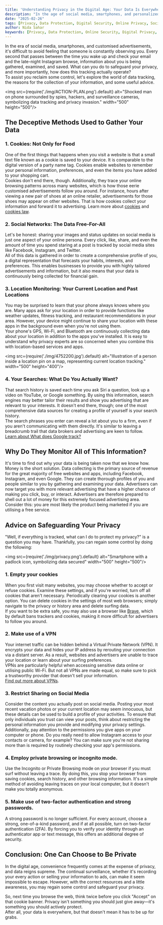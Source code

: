 ```yaml
---
title: 'Understanding Privacy in the Digital Age: Your Data Is Everywhere'
description: "In the age of social media, smartphones, and personalized ads, privacy is a constant battle. This article explores how your data is tracked and used, and offers practical tips on how to protect your privacy in the digital world."
date: "2025-02-26"
tags: [Privacy, Data Protection, Digital Security, Online Privacy, Social Media, Privacy Tips, Data Tracking, Cookies, VPN, Social Networks]
author: Nida Sahar
keywords: [Privacy, Data Protection, Online Security, Digital Privacy, Social Media Tracking, Cookies, VPN, Location Tracking, Search History, Two-Factor Authentication]
---
```


In the era of social media, smartphones, and customised advertisements, it's difficult to avoid feeling that someone is constantly observing you. Every second that passes between the time you wake up and check your email and the late-night Instagram browse, information about you is being gathered, examined, and saved. What can you do to safeguard your privacy, and more importantly, how does this tracking actually operate?  
To assist you reclaim some control, let's explore the world of data tracking, the reasons for the collection of your information, and some useful advice. 

<img src={require('./img/ACTION-PLAN.png').default} alt="Shocked man on phone surrounded by spies, hackers, and surveillance cameras, symbolizing data tracking and privacy invasion." width="500" height="500"/>
<br/>

## The Deceptive Methods Used to Gather Your Data

### 1. Cookies: Not Only for Food
One of the first things that happens when you visit a website is that a small text file known as a cookie is saved to your device. It is comparable to the digital version of a party name tag. Cookies enable websites to remember your personal information, preferences, and even the items you have added to your shopping cart.  
Cookies don't end there, though. Additionally, they trace your online browsing patterns across many websites, which is how those eerie customised advertisements follow you around. For instance, hours after viewing a new pair of shoes at an online retailer, advertisements for those shoes may appear on other websites. That is how cookies collect your information and forward it to advertising. 
Learn more about [cookies](https://docs.nife.io/blog/how-websites-welcome-you-understanding-cookies-sessions-and-tokens/) and [cookies law](https://www.cookiebot.com/en/cookie-law/).

### 2. Social Networks: The Data Free-For-All
Let's be honest: sharing your images and status updates on social media is just one aspect of your online persona. Every click, like, share, and even the amount of time you spend staring at a post is tracked by social media sites like Facebook, Instagram, and Twitter.  
All of this data is gathered in order to create a comprehensive profile of you, a digital representation that forecasts your habits, interests, and preferences. This enables businesses to provide you with highly tailored advertisements and information, but it also means that your data is continuously being collected for financial gain.  


### 3. Location Monitoring: Your Current Location and Past Locations
You may be surprised to learn that your phone always knows where you are. Many apps ask for your location in order to provide functions like weather updates, fitness tracking, and restaurant recommendations in your area. However, your device might continue to share your location with these apps in the background even when you're not using them.  
Your phone's GPS, Wi-Fi, and Bluetooth are continuously collecting data about your location in addition to the apps you've installed. It is easy to understand why privacy experts are so concerned when you combine this with location-based services and apps.  

<img src={require('./img/4752200.jpg').default} alt="Illustration of a person inside a location pin on a map, representing current location tracking." width="500" height="400"/>
<br/>

### 4. Your Searches: What Do You Actually Want?
That search history is saved each time you ask Siri a question, look up a video on YouTube, or Google something. By using this information, search engines may better tailor their results and show you advertising that are relevant to your interests. It doesn't end there, though; one of the most comprehensive data sources for creating a profile of yourself is your search history.  
The search phrases you enter can reveal a lot about you to a firm, even if you aren't communicating with them directly. It's similar to leaving a breadcrumb trail that data brokers and advertising are keen to follow.  
[Learn about What does Google track?](https://www.whatismyip.com/what-search-engines-track-about-me/)


## Why Do They Monitor All of This Information?
It's time to find out why your data is being taken now that we know how.  
Money is the short solution. Data collecting is the primary source of revenue for the great majority of free websites and apps, including Facebook, Instagram, and even Google. They can create thorough profiles of you and people similar to you by gathering and examining your data. Advertisers can now target you with more relevant advertising that have a higher chance of making you click, buy, or interact. Advertisers are therefore prepared to shell out a lot of money for this extremely focused advertising area.  
Consider this: you are most likely the product being marketed if you are utilising a free service.

## Advice on Safeguarding Your Privacy
"Well, if everything is tracked, what can I do to protect my privacy?" is a question you may have. Thankfully, you can regain some control by doing the following:

<img src={require('./img/privacy.png').default} alt="Smartphone with a padlock icon, symbolizing data secured" width="500" height="500"/>
<br/>

### 1. Empty your cookies
When you first visit many websites, you may choose whether to accept or refuse cookies. Examine these settings, and if you're worried, turn off all cookies that aren't necessary. Periodically clearing your cookies is another option. You can delete cookies in the settings of most web browsers; simply navigate to the privacy or history area and delete surfing data.  
If you want to be extra safe, you may also use a browser like [Brave](https://brave.com/), which by default bans trackers and cookies, making it more difficult for advertisers to follow you around.

### 2. Make use of a VPN
Your internet traffic can be hidden behind a Virtual Private Network (VPN). It encrypts your data and hides your IP address by rerouting your connection via a distant server. As a result, websites and advertisers are unable to trace your location or learn about your surfing preferences.  
VPNs are particularly helpful when accessing sensitive data online or utilising public Wi-Fi. But not all VPNs are made equal, so make sure to pick a trustworthy provider that doesn't sell your information.  
[Find out more about VPNs](https://docs.nife.io/blog/whats-the-deal-with-vpn).

### 3. Restrict Sharing on Social Media
Consider the content you actually post on social media. Posting your most recent vacation photos or your current location may seem innocuous, but these details can be used to build a profile of your activities. To ensure that only individuals you trust can view your posts, think about restricting the personal information you provide and modifying your privacy settings.  
Additionally, pay attention to the permissions you give apps on your computer or phone. Do you really need to allow Instagram access to your contacts or camera, for example? You can make sure you're not sharing more than is required by routinely checking your app's permissions.  


### 4. Employ private browsing or incognito mode.
Use the Incognito or Private Browsing mode on your browser if you must surf without leaving a trace. By doing this, you stop your browser from saving cookies, search history, and other browsing information. It's a simple method of avoiding leaving traces on your local computer, but it doesn't make you totally anonymous.

### 5. Make use of two-factor authentication and strong passwords.
A strong password is no longer sufficient. For every account, choose a strong, one-of-a-kind password, and if at all possible, turn on two-factor authentication (2FA). By forcing you to verify your identity through an authenticator app or text message, this offers an additional degree of security.  


## Conclusion: One Can Choose to Be Private
In the digital age, convenience frequently comes at the expense of privacy, and data reigns supreme. The continual surveillance, whether it's recording your every action or selling your information to ads, can make it seem impossible to escape. However, with the correct resources and a little awareness, you may regain some control and safeguard your privacy.  

So, next time you browse the web, think twice before you click "Accept" on that cookie banner. Privacy isn't something you should just give away—it's something you should actively protect.  
After all, your data is everywhere, but that doesn't mean it has to be up for grabs.
